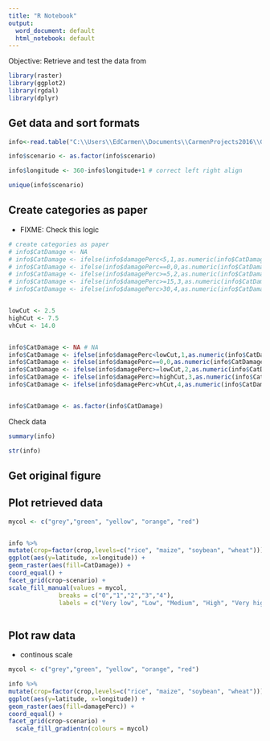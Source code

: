 ```yaml
---
title: "R Notebook"
output:
  word_document: default
  html_notebook: default
---
```


Objective: Retrieve and test the data from 

```r
library(raster)
library(ggplot2)
library(rgdal) 
library(dplyr)
```

## Get data and sort formats

```r
info<-read.table("C:\\Users\\EdCarmen\\Documents\\CarmenProjects2016\\GitSubclover\\New\\HeatStressFinalData_2017.txt", header=TRUE)

info$scenario <- as.factor(info$scenario)

info$longitude <- 360-info$longitude+1 # correct left right align

unique(info$scenario)
```
## Create categories as paper

- FIXME: Check this logic

```r
# create categories as paper
# info$CatDamage <- NA
# info$CatDamage <- ifelse(info$damagePerc<5,1,as.numeric(info$CatDamage))
# info$CatDamage <- ifelse(info$damagePerc==0,0,as.numeric(info$CatDamage))
# info$CatDamage <- ifelse(info$damagePerc>=5,2,as.numeric(info$CatDamage))
# info$CatDamage <- ifelse(info$damagePerc>=15,3,as.numeric(info$CatDamage)) # high
# info$CatDamage <- ifelse(info$damagePerc>30,4,as.numeric(info$CatDamage)) # vh


lowCut <- 2.5
highCut <- 7.5
vhCut <- 14.0


info$CatDamage <- NA # NA
info$CatDamage <- ifelse(info$damagePerc<lowCut,1,as.numeric(info$CatDamage)) # low
info$CatDamage <- ifelse(info$damagePerc==0,0,as.numeric(info$CatDamage)) # very low or not suitable
info$CatDamage <- ifelse(info$damagePerc>=lowCut,2,as.numeric(info$CatDamage)) # medium
info$CatDamage <- ifelse(info$damagePerc>=highCut,3,as.numeric(info$CatDamage)) # high
info$CatDamage <- ifelse(info$damagePerc>vhCut,4,as.numeric(info$CatDamage)) # very high


info$CatDamage <- as.factor(info$CatDamage)
```

Check data

```r
summary(info)
```

```r
str(info)
```

## Get original figure

## Plot retrieved data
```r

mycol <- c("grey","green", "yellow", "orange", "red")


info %>%
mutate(crop=factor(crop,levels=c("rice", "maize", "soybean", "wheat")))  %>%
ggplot(aes(y=latitude, x=longitude)) +
geom_raster(aes(fill=CatDamage)) +
coord_equal() +
facet_grid(crop~scenario) +
scale_fill_manual(values = mycol, 
              breaks = c("0","1","2","3","4"), 
              labels = c("Very low", "Low", "Medium", "High", "Very high")) 
  
```

## Plot raw data 

- continous scale

```r
mycol <- c("grey","green", "yellow", "orange", "red")

info %>%
mutate(crop=factor(crop,levels=c("rice", "maize", "soybean", "wheat")))  %>%
ggplot(aes(y=latitude, x=longitude)) +
geom_raster(aes(fill=damagePerc)) +
coord_equal() +
facet_grid(crop~scenario) +
  scale_fill_gradientn(colours = mycol)
 
```

